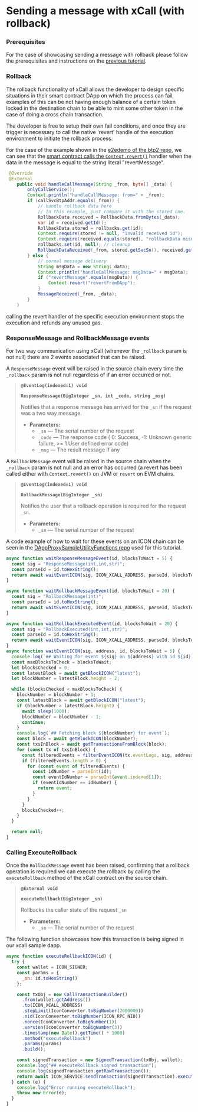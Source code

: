 # Sending a message with xCall (with rollback)

### Prerequisites

For the case of showcasing sending a message with rollback please follow the prerequisites and instructions on the [previous tutorial](sending-a-message.md).

### Rollback

The rollback functionality of xCall allows the developer to design specific situations in their smart contract DApp on which the process can fail, examples of this can be not having enough balance of a certain token locked in the destination chain to be able to mint some other token in the case of doing a cross chain transaction.

The developer is free to setup their own fail conditions, and once they are trigger is necessary to call the native 'revert' handle of the execution environment to initiate the rollback process.

For the case of the example shown in the [e2edemo of the btp2 repo](https://github.com/icon-project/btp2/tree/main/e2edemo), we can see that the [smart contract calls the `Context.revert()`](https://github.com/icon-project/btp2-java/blob/9acff597162ec66aef343e2c06cc607e0aa10dfa/dapp-sample/src/main/java/foundation/icon/btp/xcall/sample/DAppProxySample.java#L103) handler when the data in the message is equal to the string literal "revertMessage".


```java
 @Override
 @External
    public void handleCallMessage(String _from, byte[] _data) {
        onlyCallService();
        Context.println("handleCallMessage: from=" + _from);
        if (callSvcBtpAddr.equals(_from)) {
            // handle rollback data here
            // In this example, just compare it with the stored one.
            RollbackData received = RollbackData.fromBytes(_data);
            var id = received.getId();
            RollbackData stored = rollbacks.get(id);
            Context.require(stored != null, "invalid received id");
            Context.require(received.equals(stored), "rollbackData mismatch");
            rollbacks.set(id, null); // cleanup
            RollbackDataReceived(_from, stored.getSvcSn(), received.getRollback());
        } else {
            // normal message delivery
            String msgData = new String(_data);
            Context.println("handleCallMessage: msgData=" + msgData);
            if ("revertMessage".equals(msgData)) {
                Context.revert("revertFromDApp");
            }
            MessageReceived(_from, _data);
        }
    }
```

calling the revert handler of the specific execution environment stops the execution and refunds any unused gas.

### ResponseMessage and RollbackMessage events

For two way communication using xCall (whenever the `_rollback` param is not null) there are 2 events associated that can be raised.

A `ResponseMessage` event will be raised in the source chain every time the `_rollback` param is not null regardless of if an error occurred or not.

> **`@EventLog(indexed=1) void`**
>
> **`ResponseMessage(BigInteger _sn, int _code, string _msg)`**
>
> Notifies that a response message has arrived for the `_sn` if the request was a two way message.
>
> * **Parameters:**
>   * `_sn` — The serial number of the request
>   * `_code` — The response code ( 0: Success, -1: Unknown generic failure, >= 1 User defined error code)
>   * `_msg`  — The result message if any

A `RollbackMessage` event will be raised in the source chain when the `_rollback` param is not null and an error has occurred (a revert has been called either with `Context.revert()` on JVM or `revert` on EVM chains.

> **`@EventLog(indexed=1) void`**
>
> **`RollbackMessage(BigInteger _sn)`**
>
> Notifies the user that a rollback operation is required for the request `_sn`.
>
> * **Parameters:**
>   * `_sn` — The serial number of the request

A code example of how to wait for these events on an ICON chain can be seen in the [DAppProxySampleUtilityFunctions repo](https://github.com/icon-community/DAppProxySampleUtilityFunctions) used for this tutorial.

```javascript
async function waitResponseMessageEvent(id, blocksToWait = 5) {
  const sig = "ResponseMessage(int,int,str)";
  const parseId = id.toHexString();
  return await waitEventICON(sig, ICON_XCALL_ADDRESS, parseId, blocksToWait);
}

async function waitRollbackMessageEvent(id, blocksToWait = 20) {
  const sig = "RollbackMessage(int)";
  const parseId = id.toHexString();
  return await waitEventICON(sig, ICON_XCALL_ADDRESS, parseId, blocksToWait);
}

async function waitRollbackExecutedEvent(id, blocksToWait = 20) {
  const sig = "RollbackExecuted(int,int,str)";
  const parseId = id.toHexString();
  return await waitEventICON(sig, ICON_XCALL_ADDRESS, parseId, blocksToWait);
}
async function waitEventICON(sig, address, id, blocksToWait = 5) {
  console.log(`## Waiting for event ${sig} on ${address} with id ${id}`);
  const maxBlocksToCheck = blocksToWait;
  let blocksChecked = 0;
  const latestBlock = await getBlockICON("latest");
  let blockNumber = latestBlock.height - 2;

  while (blocksChecked < maxBlocksToCheck) {
    blockNumber = blockNumber + 1;
    const latestBlock = await getBlockICON("latest");
    if (blockNumber > latestBlock.height) {
      await sleep(1000);
      blockNumber = blockNumber - 1;
      continue;
    }
    console.log(`## Fetching block ${blockNumber} for event`);
    const block = await getBlockICON(blockNumber);
    const txsInBlock = await getTransactionsFromBlock(block);
    for (const tx of txsInBlock) {
      const filteredEvents = filterEventICON(tx.eventLogs, sig, address);
      if (filteredEvents.length > 0) {
        for (const event of filteredEvents) {
          const idNumber = parseInt(id);
          const eventIdNumber = parseInt(event.indexed[1]);
          if (eventIdNumber == idNumber) {
            return event;
          }
        }
      }
      blocksChecked++;
    }
  }

  return null;
}
```

### Calling ExecuteRollback

Once the `RollbackMessage` event has been raised, confirming that a rollback operation is required we can execute the rollback by calling the `executeRollback` method of the xCall contract on the source chain.

> **`@External void`**
>
> **`executeRollback(BigInteger _sn)`**
>
> Rollbacks the caller state of the request `_sn`
>
> * **Parameters:**
>   * `_sn` — The serial number of the request

The following function showcases how this transaction is being signed in our xcall sample dapp.

```javascript
async function executeRollbackICON(id) {
  try {
    const wallet = ICON_SIGNER;
    const params = {
      _sn: id.toHexString()
    };

    const txObj = new CallTransactionBuilder()
      .from(wallet.getAddress())
      .to(ICON_XCALL_ADDRESS)
      .stepLimit(IconConverter.toBigNumber(2000000))
      .nid(IconConverter.toBigNumber(ICON_RPC_NID))
      .nonce(IconConverter.toBigNumber(1))
      .version(IconConverter.toBigNumber(3))
      .timestamp(new Date().getTime() * 1000)
      .method("executeRollback")
      .params(params)
      .build();

    const signedTransaction = new SignedTransaction(txObj, wallet);
    console.log("## executeRollback signed transaction");
    console.log(signedTransaction.getRawTransaction());
    return await ICON_SERVICE.sendTransaction(signedTransaction).execute();
  } catch (e) {
    console.log("Error running executeRollback");
    throw new Error(e);
  }
}
```

